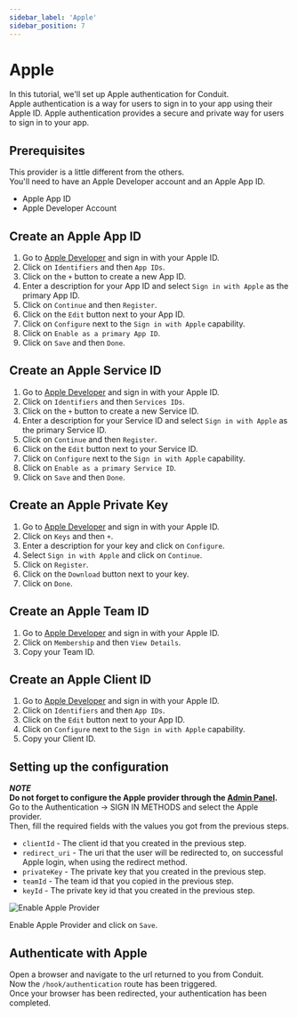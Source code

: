 ```yaml
---
sidebar_label: 'Apple'
sidebar_position: 7
---
```


# Apple

In this tutorial, we'll set up Apple authentication for Conduit.<br />
Apple authentication is a way for users to sign in to your app using their Apple ID.
Apple authentication provides a secure and private way for users to sign in to your app.

## Prerequisites

This provider is a little different from the others.<br />
You'll need to have an Apple Developer account and an Apple App ID.<br />

- Apple App ID
- Apple Developer Account

## Create an Apple App ID

1. Go to [Apple Developer](https://developer.apple.com/account/resources/identifiers/list) and sign in with your Apple ID.
2. Click on `Identifiers` and then `App IDs`.
3. Click on the `+` button to create a new App ID.
4. Enter a description for your App ID and select `Sign in with Apple` as the primary App ID.
5. Click on `Continue` and then `Register`.
6. Click on the `Edit` button next to your App ID.
7. Click on `Configure` next to the `Sign in with Apple` capability.
8. Click on `Enable as a primary App ID`.
9. Click on `Save` and then `Done`.

## Create an Apple Service ID

1. Go to [Apple Developer](https://developer.apple.com/account/resources/identifiers/list) and sign in with your Apple ID.
2. Click on `Identifiers` and then `Services IDs`.
3. Click on the `+` button to create a new Service ID.
4. Enter a description for your Service ID and select `Sign in with Apple` as the primary Service ID.
5. Click on `Continue` and then `Register`.
6. Click on the `Edit` button next to your Service ID.
7. Click on `Configure` next to the `Sign in with Apple` capability.
8. Click on `Enable as a primary Service ID`.
9. Click on `Save` and then `Done`.

## Create an Apple Private Key

1. Go to [Apple Developer](https://developer.apple.com/account/resources/authkeys/list) and sign in with your Apple ID.
2. Click on `Keys` and then `+`.
3. Enter a description for your key and click on `Configure`.
4. Select `Sign in with Apple` and click on `Continue`.
5. Click on `Register`.
6. Click on the `Download` button next to your key.
7. Click on `Done`.

## Create an Apple Team ID

1. Go to [Apple Developer](https://developer.apple.com/account/#/membership) and sign in with your Apple ID.
2. Click on `Membership` and then `View Details`.
3. Copy your Team ID.

## Create an Apple Client ID

1. Go to [Apple Developer](https://developer.apple.com/account/resources/identifiers/list) and sign in with your Apple ID.
2. Click on `Identifiers` and then `App IDs`.
3. Click on the `Edit` button next to your App ID.
4. Click on `Configure` next to the `Sign in with Apple` capability.
5. Copy your Client ID.

## Setting up the configuration

***NOTE***<br />
**Do not forget to configure the Apple provider through the [Admin Panel](../config#third-party).**<br />
Go to the Authentication -> SIGN IN METHODS and select the Apple provider.<br />
Then, fill the required fields with the values you got from the previous steps.

- `clientId` - The client id that you created in the previous step.
- `redirect_uri` - The uri that the user will be redirected to, on successful Apple login, when using the redirect method.
- `privateKey` - The private key that you created in the previous step.
- `teamId` - The team id that you copied in the previous step.
- `keyId` - The private key id that you created in the previous step.

![Enable Apple Provider](/v0.15/modules/authentication/tutorials/enable_apple_provider.png)

Enable Apple Provider and click on `Save`.

## Authenticate with Apple

[//]: # (Apple postman photo )

Open a browser and navigate to the url returned to you from Conduit.<br />
Now the `/hook/authentication` route has been triggered.<br />
Once your browser has been redirected, your authentication has been completed.








